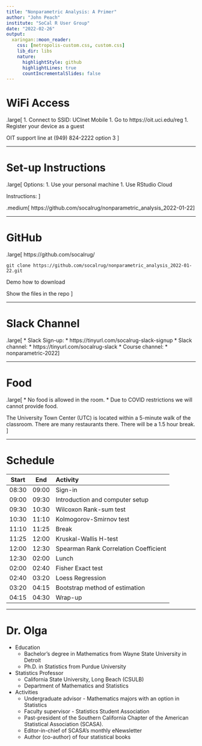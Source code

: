 ```yaml
---
title: "Nonparametric Analysis: A Primer"
author: "John Peach"
institute: "SoCal R User Group"
date: "2022-02-26"
output:
  xaringan::moon_reader:
    css: [metropolis-custom.css, custom.css]
    lib_dir: libs
    nature:
      highlightStyle: github
      highlightLines: true
      countIncrementalSlides: false
---
```


# WiFi Access

.large[
1. Connect to SSID: UCInet Mobile
1. Go to https://oit.uci.edu/reg
1. Register your device as a guest

OIT support line at (949) 824-2222 option 3
]

---

# Set-up Instructions

.large[
Options:
1. Use your personal machine
1. Use RStudio Cloud

Instructions:
]

.medium[
https://github.com/socalrug/nonparametric_analysis_2022-01-22
]

---

# GitHub

.large[
https://github.com/socalrug/

```
git clone https://github.com/socalrug/nonparametric_analysis_2022-01-22.git
```

Demo how to download

Show the files in the repo
]



---

# Slack Channel

.large[
* Slack Sign-up: 
  * https://tinyurl.com/socalrug-slack-signup
* Slack channel: 
  * https://tinyurl.com/socalrug-slack
* Course channel: 
  * nonparametric-2022
]

---

# Food

.large[
* No food is allowed in the room.
* Due to COVID restrictions we will cannot provide food. 

The University Town Center (UTC) is located within a 5-minute walk of the classroom. There are many restaurants there. There will be a 1.5 hour break.
]

---

# Schedule

|Start|End|Activity|
|:---:|:---:|:------|
|08:30|09:00|Sign-in|
|09:00|09:30|Introduction and computer setup|
|09:30|10:30|Wilcoxon Rank-sum test|
|10:30|11:10|Kolmogorov-Smirnov test|
|11:10|11:25|Break|
|11:25|12:00|Kruskal-Wallis H-test|
|12:00|12:30|Spearman Rank Correlation Coefficient|
|12:30|02:00|Lunch|
|02:00|02:40|Fisher Exact test|
|02:40|03:20|Loess Regression|
|03:20|04:15|Bootstrap method of estimation|
|04:15|04:30|Wrap-up|

---

# Dr. Olga

* Education
  * Bachelor’s degree in Mathematics from Wayne State University in Detroit
  * Ph.D. in Statistics from Purdue University
* Statistics Professor
  * California State University, Long Beach (CSULB)
  * Department of Mathematics and Statistics
* Activities
  * Undergraduate advisor - Mathematics majors with an option in Statistics
  * Faculty supervisor - Statistics Student Association
  * Past-president of the Southern California Chapter of the American Statistical Association (SCASA). 
  * Editor-in-chief of SCASA’s monthly eNewsletter
  * Author (co-author) of four statistical books
